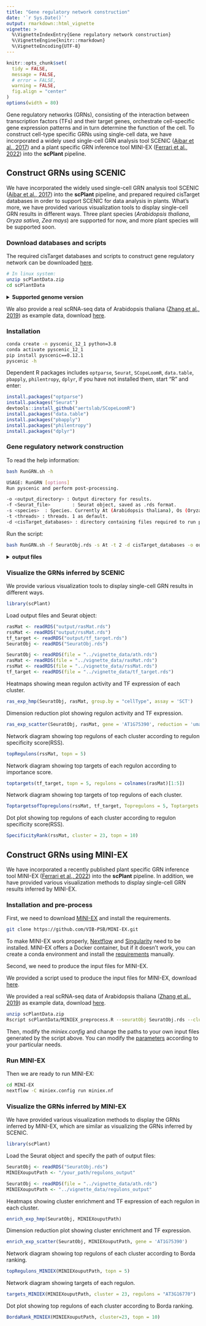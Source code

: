 ```yaml
---
title: "Gene regulatory network construction"
date: '`r Sys.Date()`'
output: rmarkdown::html_vignette
vignette: >
  %\VignetteIndexEntry{Gene regulatory network construction}
  %\VignetteEngine{knitr::rmarkdown}
  %\VignetteEncoding{UTF-8}
---
```


```r
knitr::opts_chunk$set(
  tidy = FALSE,
  message = FALSE,
  # error = FALSE,
  warning = FALSE,
  fig.align = "center"
)
options(width = 80)
```

Gene regulatory networks (GRNs), consisting of the interaction between transcription factors (TFs) and their target genes, orchestrate cell-specific gene expression patterns and in turn determine the function of the cell. To construct cell-type specific GRNs using single-cell data, we have incorporated a widely used single-cell GRN analysis tool SCENIC ([Aibar et al., 2017](https://www.nature.com/articles/nmeth.4463)) and a plant specific GRN inference tool MINI-EX ([Ferrari et al., 2022](https://doi.org/10.1016/j.molp.2022.10.016)) into the **scPlant** pipeline.


## Construct GRNs using SCENIC

We have incorporated the widely used single-cell GRN analysis tool SCENIC ([Aibar et al., 2017](https://www.nature.com/articles/nmeth.4463)) into the **scPlant** pipeline, and prepared required cisTarget databases in order to support SCENIC for data analysis in plants. What's more, we have provided various visualization tools to display single-cell GRN results in different ways. Three plant species (*Arabidopsis thaliana*, *Oryza sativa*, *Zea mays*) are supported for now, and more plant species will be supported soon.


### Download databases and scripts

The required cisTarget databases and scripts to construct gene regulatory network can be downloaded [here](https://figshare.com/articles/dataset/Auxiliary_data_and_codes_for_scPlant/23498402).

```bash
# In linux system:
unzip scPlantData.zip
cd scPlantData
```

<details>
  <summary>**Supported genome version**</summary>
  Provided cisTarget databases were built based on the following genome version:
  
  Arabidopsis thaliana: **TAIR10**
  
  Oryza sativa: **V7.0**
  
  Zea mays: **Zm-B73-REFERENCE-NAM-5.0**
  
  Users can build their own cisTarget databases based on other genome version by following the protocol [create_cisTarget_databases](https://github.com/aertslab/create_cisTarget_databases).
</details>

We also provide a real scRNA-seq data of Arabidopsis thaliana ([Zhang et al., 2019](https://www.sciencedirect.com/science/article/pii/S1674205219301339)) as example data, download [here](https://figshare.com/articles/dataset/Auxiliary_data_and_codes_for_scPlant/23498402).


### Installation

```bash
conda create -n pyscenic_12_1 python=3.8
conda activate pyscenic_12_1 
pip install pyscenic==0.12.1
pyscenic -h
```

Dependent R packages includes `optparse`, `Seurat`, `SCopeLoomR`, `data.table`, `pbapply`, `philentropy`, `dplyr`, if you have not installed them, start "R" and enter:

```r
install.packages("optparse")
install.packages("Seurat")
devtools::install_github("aertslab/SCopeLoomR")
install.packages("data.table")
install.packages("pbapply")
install.packages("philentropy")
install.packages("dplyr")
```


### Gene regulatory network construction

To read the help information:

```bash
bash RunGRN.sh -h
```

```bash
USAGE: RunGRN [options]
Run pyscenic and perform post-processing.

-o <output_directory> : Output directory for results.
-f <Seurat_file>        : Seurat object, saved as .rds format.
-s <species>  : Species. Currently At (Arabidopsis thaliana), Os (Oryza sativa), Zm (Zea mays) are supported. For other species, you need to provide your own cisTarget_databases.
-t <threads> : threads. 1 as default.
-d <cisTarget_databases> : directory containing files required to run pyscenic .
```

Run the script:

```bash
bash RunGRN.sh -f SeuratObj.rds -s At -t 2 -d cisTarget_databases -o output
```

<details>
  <summary>**output files**</summary>
Once the program has run successfully, you can find results files in the output directory. You can ignore most of the output files, because only several ones of them are needed for visualization.

```bash
ls output
```

```bash
# final output files
pyscenicOutput.loom  # loom file containing the original expression matrix and the calculated AUC values
AUCell.txt  # Regulon activity score (RAS) matrix
rasMat.rds # Regulon activity score (RAS) matrix, R object file
rssMat.rds # Regulon Specificity Score (RSS) matrix
tf_target.rds # TF and their targets in each regulon
regulons.gmt  # regulons
regulons.txt # regulons
binary_mtx.txt   # binary regulon activity matrix
# intermediate files
adj.tsv  #  a table of TF-target genes
reg.tsv  # a table of enriched motifs and target genes
exprMat.loom  # loom file of expression matrix
cellmeta.rds  # SeuratObj@meta.data
auc_thresholds.txt  # thresholds to create binary regulon activity matrix
```
</details>


### Visualize the GRNs inferred by SCENIC

We provide various visualization tools to display single-cell GRN results in different ways.

```r
library(scPlant)
```

Load output files and Seurat object:

```r
rasMat <- readRDS("output/rasMat.rds")
rssMat <- readRDS("output/rssMat.rds")
tf_target <- readRDS("output/tf_target.rds")
SeuratObj <- readRDS("SeuratObj.rds")
```

```r
SeuratObj <- readRDS(file = "../vignette_data/ath.rds")
rasMat <- readRDS(file = "../vignette_data/rasMat.rds")
rssMat <- readRDS(file = "../vignette_data/rssMat.rds")
tf_target <- readRDS(file = "../vignette_data/tf_target.rds")
```

Heatmaps showing mean regulon activity and TF expression of each cluster.

```r
ras_exp_hmp(SeuratObj, rasMat, group.by = "cellType", assay = 'SCT')
```

Dimension reduction plot showing regulon activity and TF expression.

```r
ras_exp_scatter(SeuratObj, rasMat, gene = 'AT1G75390', reduction = 'umap')
```

Network diagram showing top regulons of each cluster according to regulon specificity score(RSS).

```r
topRegulons(rssMat, topn = 5)
```

Network diagram showing top targets of each regulon according to importance score.

```r
toptargets(tf_target, topn = 5, regulons = colnames(rasMat)[1:5])
```

Network diagram showing top targets of top regulons of each cluster.

```r
ToptargetsofTopregulons(rssMat, tf_target, Topregulons = 5, Toptargets = 5)
```

Dot plot showing top regulons of each cluster according to regulon specificity score(RSS).

```r
SpecificityRank(rssMat, cluster = 23, topn = 10)
```


## Construct GRNs using MINI-EX

We have incorporated a recently published plant specific GRN inference tool MINI-EX ([Ferrari et al., 2022](https://doi.org/10.1016/j.molp.2022.10.016)) into the **scPlant** pipeline. In addition, we have provided various visualization methods to display single-cell GRN results inferred by MINI-EX.

### Installation and pre-process

First, we need to download [MINI-EX](https://github.com/VIB-PSB/MINI-EX) and install the requirements.

```bash
git clone https://github.com/VIB-PSB/MINI-EX.git
```

To make MINI-EX work properly, [Nextflow](https://www.nextflow.io/) and [Singularity](https://docs.sylabs.io/guides/3.0/user-guide/index.html) need to be installed. MINI-EX offers a Docker container, but if it doesn't work, you can create a conda environment and install the [requirements](https://github.com/VIB-PSB/MINI-EX/blob/main/requirements.txt) manually.

Second, we need to produce the input files for MINI-EX.

We provided a script used to produce the input files for MINI-EX, download [here](https://figshare.com/articles/dataset/Auxiliary_data_and_codes_for_scPlant/23498402).

We provided a real scRNA-seq data of Arabidopsis thaliana ([Zhang et al., 2019](https://www.sciencedirect.com/science/article/pii/S1674205219301339)) as example data, download [here](https://figshare.com/articles/dataset/Auxiliary_data_and_codes_for_scPlant/23498402).

```bash
unzip scPlantData.zip
Rscript scPlantData/MINIEX_preprocess.R --seuratObj SeuratObj.rds --cluster seurat_clusters --celltype celltype -o INPUTS
```

Then, modify the *miniex.config* and change the paths to your own input files generated by the script above. You can modify the [parameters](https://github.com/VIB-PSB/MINI-EX/blob/main/docs/configuration.md) according to your particular needs.

### Run MINI-EX

Then we are ready to run  MINI-EX:

```bash
cd MINI-EX
nextflow -C miniex.config run miniex.nf
```


### Visualize the GRNs inferred by MINI-EX

We have provided various visualization methods to display the GRNs inferred by MINI-EX, which are similar as visualizing the GRNs inferred by SCENIC.

```r
library(scPlant)
```

Load the Seurat object and specify the path of output files:

```r
SeuratObj <- readRDS("SeuratObj.rds")
MINIEXouputPath <- "/your_path/regulons_output"
```

```r
SeuratObj <- readRDS(file = "../vignette_data/ath.rds")
MINIEXouputPath <- "../vignette_data/regulons_output"
```

Heatmaps showing cluster enrichment and TF expression of each regulon in each cluster.

```r
enrich_exp_hmp(SeuratObj, MINIEXouputPath)
```

Dimension reduction plot showing cluster enrichment and TF expression.

```r
enrich_exp_scatter(SeuratObj, MINIEXouputPath, gene = 'AT1G75390')
```

Network diagram showing top regulons of each cluster according to Borda ranking.

```r
topRegulons_MINIEX(MINIEXouputPath, topn = 5)
```

Network diagram showing targets of each regulon.

```r
targets_MINIEX(MINIEXouputPath, cluster = 23, regulons = "AT3G16770")
```

Dot plot showing top regulons of each cluster according to Borda ranking.

```r
BordaRank_MINIEX(MINIEXouputPath, cluster=23, topn = 10)
```





























